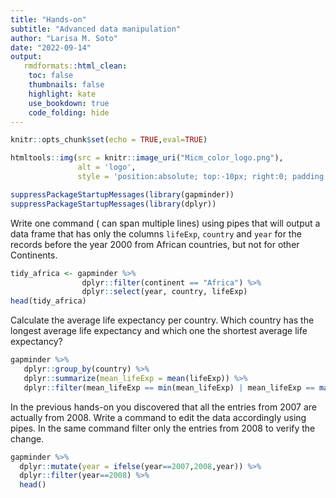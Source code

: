 ```yaml
---
title: "Hands-on"
subtitle: "Advanced data manipulation"
author: "Larisa M. Soto"
date: "2022-09-14"
output:
   rmdformats::html_clean:
    toc: false
    thumbnails: false
    highlight: kate
    use_bookdown: true
    code_folding: hide
---
```


```r
knitr::opts_chunk$set(echo = TRUE,eval=TRUE)
```

```r
htmltools::img(src = knitr::image_uri("Micm_color_logo.png"), 
               alt = 'logo', 
               style = 'position:absolute; top:-10px; right:0; padding:10px; max-width:50%;')
```

```r
suppressPackageStartupMessages(library(gapminder))
suppressPackageStartupMessages(library(dplyr))
```

Write one command ( can span multiple lines) using pipes that will output a data frame that has only the columns `lifeExp`, `country` and `year` for the records before the year 2000 from African countries, but not for other Continents.

```r
tidy_africa <- gapminder %>%
                dplyr::filter(continent == "Africa") %>%
                dplyr::select(year, country, lifeExp)
head(tidy_africa)
```

Calculate the average life expectancy per country. Which country has the longest average life expectancy and which one the shortest average life expectancy?

```r
gapminder %>%
   dplyr::group_by(country) %>%
   dplyr::summarize(mean_lifeExp = mean(lifeExp)) %>%
   dplyr::filter(mean_lifeExp == min(mean_lifeExp) | mean_lifeExp == max(mean_lifeExp))
```

In the previous hands-on you discovered that all the entries from 2007 are actually from 2008. Write a command to edit the data accordingly using pipes. In the same command filter only the entries from 2008 to verify the change.

```r
gapminder %>%
  dplyr::mutate(year = ifelse(year==2007,2008,year)) %>%
  dplyr::filter(year==2008) %>%
  head()
```

